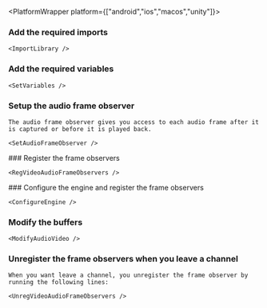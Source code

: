 
<PlatformWrapper platform={["android","ios","macos","unity"]}>

### Add the required imports

    <ImportLibrary />

### Add the required variables

    <SetVariables />

### Setup the audio frame observer

    The audio frame observer gives you access to each audio frame after it is captured or before it is played back.

    <SetAudioFrameObserver />

<PlatformWrapper notAllowed="unity">
### Register the frame observers

    <RegVideoAudioFrameObservers />
</PlatformWrapper>
<PlatformWrapper platform="unity">
### Configure the engine and register the frame observers

    <ConfigureEngine />
</PlatformWrapper>

### Modify the buffers

    <ModifyAudioVideo />

### Unregister the frame observers when you leave a channel

    When you want leave a channel, you unregister the frame observer by running the following lines:

    <UnregVideoAudioFrameObservers />

</PlatformWrapper>